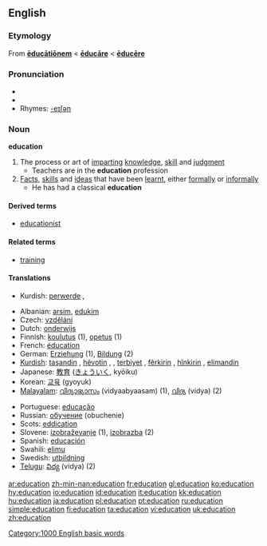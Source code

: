 {{wikipedia}}
{{see|éducation}}
==English==

===Etymology===
From {{L.}} '''[[educationem|ēducātiōnem]]''' < '''[[educare#Latin|ēducāre]]''' < '''[[educere|ēducēre]]'''

===Pronunciation===
* {{IPA|/ɛdjuːkeɪʃn/}}
* {{audio|en-us-education.ogg|Audio (US)}}
* Rhymes: [[Rhymes:English:-eɪʃǝn|-eɪʃǝn]]

===Noun===
'''education'''

# The process or art of [[imparting]] [[knowledge]], [[skill]] and [[judgment]]
#* Teachers are in the '''education''' profession
# [[fact|Facts]], [[skill]]s and [[idea]]s that have been [[learnt]], either [[formally]] or [[informally]]
#* He has had a classical '''education'''

====Derived terms====
*[[educationist]]

====Related terms====
*[[training]]

====Translations====
{{trans-top|The process or art of imparting knowledge, skill and judgment}}
{{trans-mid}}
*Kurdish: [[perwerde]] {{f}}, {{KUchar|[[زانیاری]]}}
{{trans-bottom}}

{{trans-top|Facts, skills and ideas that have been learnt, either formally or informally}}
{{trans-mid}}
{{trans-bottom}}

{{checktrans}}
{{top}}
*Albanian: [[arsim]], [[edukim]]
*Czech: [[vzdělání]] {{n}}
*Dutch: [[onderwijs]] {{n}}
*Finnish: [[koulutus]] (1), [[opetus]] (1)
*French: [[éducation]] {{f}}
*German: [[Erziehung]] {{f}} (1), [[Bildung]] {{f}} (2)
*[[Kurdish]]: [[taşandin]] {{f}}, [[hêvotin]] {{f}}, , [[terbiyet]] {{f}}, [[fêr|fêrkirin]] {{f}}, [[hîn|hînkirin]] {{f}}, [[elimandin]] {{f}}
*Japanese: [[教育]] ([[きょういく]], kyōiku)
*Korean: [[교육]] (gyoyuk)
*[[Malayalam]]: [[വിദ്യാഭ്യാസം]] (vidyaabyaasam) (1),  [[വിദ്യ]] (vidya) (2)
{{mid}}
*Portuguese: [[educação]] {{f}}
*Russian: [[обучение]] (obuchenie) {{n}}
*Scots: [[eddication]]
*Slovene: [[izobraževanje]] {{n}} (1), [[izobrazba]] {{f}} (2)
*Spanish: [[educación]] {{f}}
*Swahili: [[elimu]]
*Swedish: [[utbildning]] {{c}}
*[[Telugu]]: [[విద్య]] (vidya) (2)
{{bottom}}

[[Category:1000 English basic words]]

[[ar:education]]
[[zh-min-nan:education]]
[[fr:education]]
[[gl:education]]
[[ko:education]]
[[hy:education]]
[[io:education]]
[[id:education]]
[[it:education]]
[[kk:education]]
[[hu:education]]
[[ja:education]]
[[pl:education]]
[[pt:education]]
[[ru:education]]
[[simple:education]]
[[fi:education]]
[[ta:education]]
[[vi:education]]
[[uk:education]]
[[zh:education]]